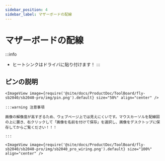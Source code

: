 ```yaml
---
sidebar_position: 4
sidebar_label: マザーボードの配線
---
```


# マザーボードの配線

:::info
* ヒートシンクはドライバに貼り付けます！
:::

## ピンの説明

    <ImageView image={require('@site/docs/ProductDoc/ToolBoard/fly-sb2040/sb2040-pro/img/pin.png').default} size="50%" align="center" />

    :::warning 注意事項

    画像の解像度が高すぎるため、ウェブページ上では見えにくいです。マウスカーソルを配線図の上に置き、右クリックして「画像を名前を付けて保存」を選択し、画像をデスクトップに保存してからご覧ください！！！

    :::

    <ImageView image={require('@site/docs/ProductDoc/ToolBoard/fly-sb2040/sb2040-pro/img/sb2040_pro_wiring.png').default} size="100%" align="center" />